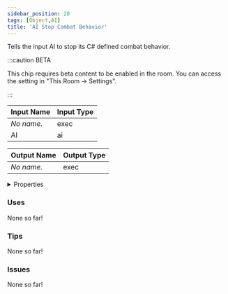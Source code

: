 ```yaml
---
sidebar_position: 20
tags: [Object,AI]
title: 'AI Stop Combat Behavior'
---
```


Tells the input AI to stop its C# defined combat behavior.

:::caution BETA

This chip requires beta content to be enabled in the room. You can access the setting in "This Room -> Settings".

:::


<EsbSvg />

| Input Name | Input Type |
|-----------|-----------|
| *No name.* | exec |
| AI | ai |

| Output Name | Output Type |
|-----------|-----------|
| *No name.* | exec |


<details>
  <summary>Properties</summary>
  <div>
    <div>
    <table>
      <thead>
        <tr>
          <th>Is beta required?</th>
          <th>✅</th>
        </tr>
        <tr>
          <th>Is this chip a trolling risk?</th>
          <th>❌</th>
        </tr>
        <tr>
          <th>Is this chip a role assignment risk?</th>
          <th>❌</th>
        </tr>
        <tr>
          <th>Chip UUID</th>
          <th>6e244bf2-cf71-4baa-912d-3e61c7fcd1be</th>
        </tr>
      </thead>
    </table>
    </div>
  </div>
</details>

### Uses

None so far!

### Tips

None so far!

### Issues

None so far!